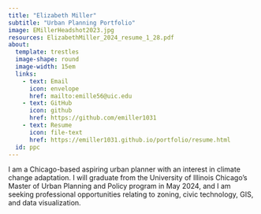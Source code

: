 ```yaml
---
title: "Elizabeth Miller"
subtitle: "Urban Planning Portfolio"
image: EMillerHeadshot2023.jpg
resources: ElizabethMiller_2024_resume_1_28.pdf
about:
  template: trestles
  image-shape: round
  image-width: 15em
  links:
    - text: Email
      icon: envelope
      href: mailto:emille56@uic.edu
    - text: GitHub
      icon: github
      href: https://github.com/emiller1031
    - text: Resume
      icon: file-text
      href: https://emiller1031.github.io/portfolio/resume.html
  id: ppc
---
```


I am a Chicago-based aspiring urban planner with an interest in climate change adaptation. I will graduate from the University of Illinois Chicago's Master of Urban Planning and Policy program in May 2024, and I am seeking professional opportunities relating to zoning, civic technology, GIS, and data visualization.
